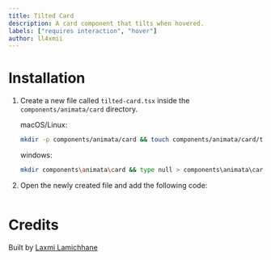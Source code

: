 ```yaml
---
title: Tilted Card
description: A card component that tilts when hovered.
labels: ["requires interaction", "hover"]
author: ll4xmii
---
```


<ComponentPreview name="card-tilted-card--docs" />

# Installation

1. Create a new file called `tilted-card.tsx` inside the `components/animata/card` directory.

   macOS/Linux:
   ```bash
   mkdir -p components/animata/card && touch components/animata/card/tilted-card.tsx
   ```

   windows:
   ```bash
   mkdir components\animata\card && type null > components\animata\card\tilted-card.tsx
   ```

2. Open the newly created file and add the following code:

```jsx file=<rootDir>/animata/card/tilted-card.tsx

```

# Credits

   Built by [Laxmi Lamichhane](https://github.com/llaxmi)
